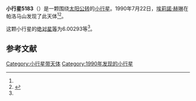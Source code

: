 {{Infobox planet
| bgcolour = #FFFFC0
| name = 5183 Robyn
| symbol = 
| image = 
| caption = 
| discovery = yes
| discovery_ref = 
| discoverer = [[埃莉諾·赫琳|埃莉諾·赫琳]]
| discovery_site = [[帕洛马山|帕洛马山]] 
| discovered = 1990年7月22日
| designations = yes
| mp_name = 
| named_after = 
| alt_names = 1990 OA1/ 1986 RG16
| mp_category = [[主带小行星|主带小行星]]
| orbit_ref = <ref name="a">[http://ssd.jpl.nasa.gov/sbdb.cgi?sstr=5183 5183 Robyn] {{Wayback|url=http://ssd.jpl.nasa.gov/sbdb.cgi?sstr=5183 |date=20140815022002 }}，小行星數據庫瀏覽器（JPL Small-Body Database Browser）－[[美国国家航空航天局|美国国家航空航天局]]喷气推进实验室</ref>
| epoch = 2456400.5 (2013年4月18日更新)
| aphelion = {{convert|2.8460289|AU|km|3|abbr=on|lk=out}}
| perihelion = {{convert|2.2909181|AU|km|3|abbr=on}}
| semimajor = {{convert|2.5684735|AU|km|3|abbr=on}}
| eccentricity = 0.1080624
| period = 1503.526459 [[日|日]]<br />4.12[[儒略年|儒略年]]
| avg_speed = 
| inclination = 14.84627
| asc_node = 264.29597
| mean_anomaly = 
| arg_peri = 6.00293
| satellites = 
| physical_characteristics = yes
| dimensions = 
| mass = 
| density = 
| surface_grav = 
| escape_velocity = 
| sidereal_day = 
| axial_tilt = 
| pole_ecliptic_lat = 
| pole_ecliptic_lon = 
| albedo = 
| temperatures= 
| temp_name1 = 
| mean_temp_1 = 
| max_temp_1 = 
| temp_name2 = 
| max_temp_2 = 
| spectral_type = 
| abs_magnitude = 6.00293
}}

'''小行星5183'''（{{lang-en|5183 Robyn}}）是一颗围绕[[太阳|太阳]][[公转|公转]]的[[小行星|小行星]]。1990年7月22日，[[埃莉諾·赫琳|埃莉諾·赫琳]]在帕洛马山发现了此天体<ref name="a" /><ref>{{cite news|title=小行星列表|url=http://cfa-www.harvard.edu/iau/lists/NumberedMPs.txt|accessdate=2013-07-08|newspaper=哈佛大学|archive-date=2008-05-17|archive-url=https://web.archive.org/web/20080517010638/http://cfa-www.harvard.edu/iau/lists/NumberedMPs.txt|dead-url=no}}</ref>。

这颗小行星的[[绝对星等|绝对星等]]为6.00293等<ref name="a" />。

==参考文献==
{{reflist}}
{{Minor Planet Number|[[小行星5182|小行星5182]]|[[小行星5184|小行星5184]]}}

{{小天体}}

[[Category:小行星带天体|Category:小行星带天体]]
[[Category:1990年发现的小行星|Category:1990年发现的小行星]]

{{asteroid-stub}}